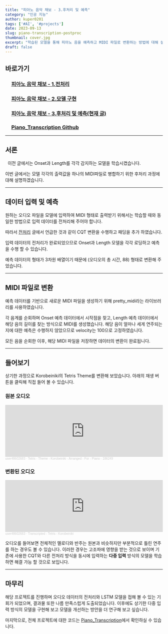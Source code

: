 ```yaml
---
title: "피아노 음악 채보 - 3.후처리 및 예측"
category: "인공 지능"
author: kuper0201
tags: ['#AI', '#projects']
date: 2023-09-13
slug: piano-transcription-postproc
thumbnail: cover.jpg
excerpt: "학습된 모델을 통해 피아노 음을 예측하고 MIDI 파일로 변환하는 방법에 대해 설명합니다."
draft: false
---
```


## 바로가기

### &nbsp; &nbsp; &nbsp;[피아노 음악 채보 - 1.전처리](/piano-transcription-preproc)
### &nbsp; &nbsp; &nbsp;[피아노 음악 채보 - 2.모델 구현](/piano-transcription-model)
### &nbsp; &nbsp; &nbsp;[피아노 음악 채보 - 3.후처리 및 예측(현재 글)](#서론)
### &nbsp; &nbsp; &nbsp;<a href="https://github.com/kuper0201/Piano_Transcription" target="_blank">Piano_Transcription Github</a>

---

## 서론

&nbsp;&nbsp;이전 글에서는 Onset과 Length를 각각 감지하는 모델을 학습시켰습니다.

이번 글에서는 모델 각각의 출력값을 하나의 MIDI파일로 병합하기 위한 후처리 과정에 대해 설명하겠습니다.

---

## 데이터 입력 및 예측

원하는 오디오 파일을 모델에 입력하여 MIDI 형태로 출력받기 위해서는 학습할 때와 동일한 방법으로 입력 데이터를 전처리해 주어야 합니다.

따라서 [전처리](/piano-transcription-preproc) 글에서 언급한 것과 같이 CQT 변환을 수행하고 패딩을 추가 하였습니다.

입력 데이터의 전처리가 완료되었으므로 Onset과 Length 모델을 각각 로딩하고 예측을 수행 할 수 있습니다.

예측 데이터의 형태가 3차원 배열이기 때문에 (오디오의 총 시간, 88) 형태로 변환해 주었습니다.

---

## MIDI 파일로 변환

예측 데이터를 기반으로 새로운 MIDI 파일을 생성하기 위해 pretty_midi라는 라이브러리를 사용하였습니다.

각 음계를 순회하며 Onset 예측 데이터에서 시작점을 찾고, Length 예측 데이터에서 해당 음의 길이를 찾는 방식으로 MIDI를 생성했습니다. 해당 음이 얼마나 세게 연주되는지에 대한 예측은 수행하지 않았으므로 velocity는 100으로 고정하였습니다.

모든 음을 순회한 이후, 해당 MIDI 파일을 저장하면 데이터의 변환이 완료됩니다.

---

## 들어보기

상기한 과정으로 Korobeiniki의 Tetris Theme를 변환해 보았습니다. 아래의 재생 버튼을 클릭해 직접 들어 볼 수 있습니다.

### 원본 오디오

<iframe width="100%" height="166" scrolling="no" frameborder="no" allow="autoplay" src="https://w.soundcloud.com/player/?url=https%3A//api.soundcloud.com/tracks/1777591470&color=%23ff5500&auto_play=false&hide_related=false&show_comments=true&show_user=true&show_reposts=false&show_teaser=true"></iframe><div style="font-size: 10px; color: #cccccc;line-break: anywhere;word-break: normal;overflow: hidden;white-space: nowrap;text-overflow: ellipsis; font-family: Interstate,Lucida Grande,Lucida Sans Unicode,Lucida Sans,Garuda,Verdana,Tahoma,sans-serif;font-weight: 100;"><a href="https://soundcloud.com/user48602683" title="user48602683" target="_blank" style="color: #cccccc; text-decoration: none;">user48602683</a> · <a href="https://soundcloud.com/user48602683/tetris-theme-korobeiniki-arranged-for-piano-186249" title="Tetris - Theme - Korobeiniki - Arranged - For - Piano - 186249" target="_blank" style="color: #cccccc; text-decoration: none;">Tetris - Theme - Korobeiniki - Arranged - For - Piano - 186249</a></div>

### 변환된 오디오

<iframe width="100%" height="166" scrolling="no" frameborder="no" allow="autoplay" src="https://w.soundcloud.com/player/?url=https%3A//api.soundcloud.com/tracks/1777593858&color=%23ff5500&auto_play=false&hide_related=false&show_comments=true&show_user=true&show_reposts=false&show_teaser=true"></iframe><div style="font-size: 10px; color: #cccccc;line-break: anywhere;word-break: normal;overflow: hidden;white-space: nowrap;text-overflow: ellipsis; font-family: Interstate,Lucida Grande,Lucida Sans Unicode,Lucida Sans,Garuda,Verdana,Tahoma,sans-serif;font-weight: 100;"><a href="https://soundcloud.com/user48602683" title="user48602683" target="_blank" style="color: #cccccc; text-decoration: none;">user48602683</a> · <a href="https://soundcloud.com/user48602683/transcripted-tetris-korobeiniki" title="Transcripted - Tetris - Korobeiniki" target="_blank" style="color: #cccccc; text-decoration: none;">Transcripted - Tetris - Korobeiniki</a></div>

오디오를 들어보면 전체적인 멜로디와 반주는 원본과 비슷하지만 부분적으로 틀린 연주를 하는 경우도 볼 수 있습니다. 이러한 경우는 고조파에 영향을 받는 것으로 보이며 기존에 사용한 CQT와 다른 전처리 방식을 동시에 입력하는 **다중 입력** 방식의 모델을 학습하면 해결 가능 할 것으로 보입니다.

---

## 마무리

해당 프로젝트를 진행하며 오디오 데이터의 전처리와 LSTM 모델을 접해 볼 수 있는 기회가 되었으며, 결과물 또한 나름 만족스럽게 도출되었습니다. 이후에도 상기한 다중 입력 방식의 모델을 구현해 보고 모델을 개선하는 방안을 더 연구해 보고 싶습니다.

마지막으로, 전체 프로젝트에 대한 코드는 <a href="https://github.com/kuper0201/Piano_Transcription" target="_blank">Piano_Transcription</a>에서 확인하실 수 있습니다.
